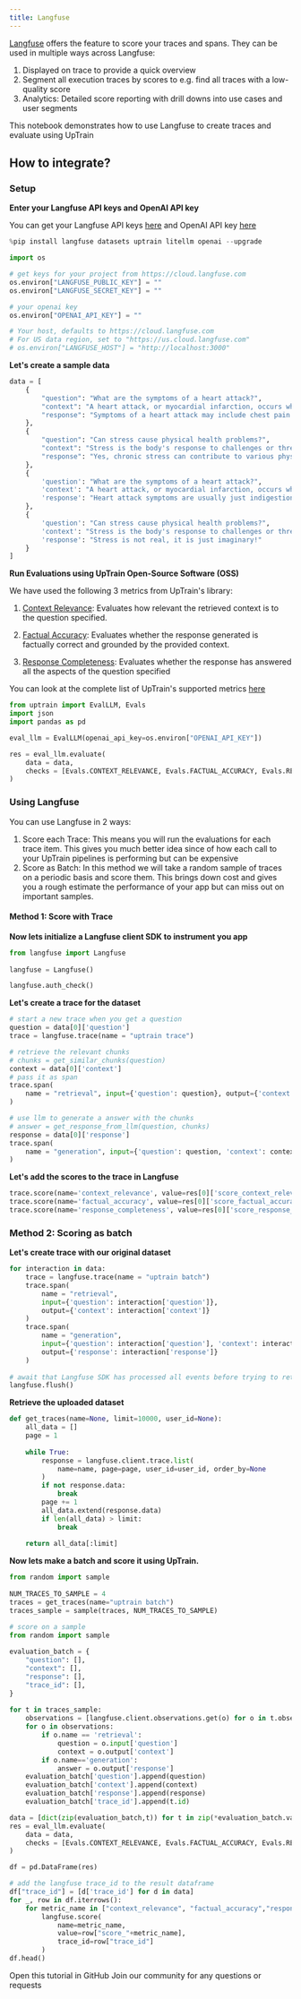 ```yaml
---
title: Langfuse
---
```

[Langfuse](https://langfuse.com/) offers the feature to score your traces and spans. They can be used in multiple ways across Langfuse:
1. Displayed on trace to provide a quick overview
2. Segment all execution traces by scores to e.g. find all traces with a low-quality score
3. Analytics: Detailed score reporting with drill downs into use cases and user segments

This notebook demonstrates how to use Langfuse to create traces and evaluate using UpTrain

## How to integrate?
### Setup
**Enter your Langfuse API keys and OpenAI API key**

You can get your Langfuse API keys [here](https://cloud.langfuse.com/) and OpenAI API key [here](https://platform.openai.com/api-keys)

```python
%pip install langfuse datasets uptrain litellm openai --upgrade
```
```python
import os

# get keys for your project from https://cloud.langfuse.com
os.environ["LANGFUSE_PUBLIC_KEY"] = ""
os.environ["LANGFUSE_SECRET_KEY"] = ""

# your openai key
os.environ["OPENAI_API_KEY"] = ""

# Your host, defaults to https://cloud.langfuse.com
# For US data region, set to "https://us.cloud.langfuse.com"
# os.environ["LANGFUSE_HOST"] = "http://localhost:3000"
```

**Let's create a sample data**
```python
data = [
    {
        "question": "What are the symptoms of a heart attack?",
        "context": "A heart attack, or myocardial infarction, occurs when the blood supply to the heart muscle is blocked. Chest pain is a good symptom of heart attack, though there are many others.",
        "response": "Symptoms of a heart attack may include chest pain or discomfort, shortness of breath, nausea, lightheadedness, and pain or discomfort in one or both arms, the jaw, neck, or back."
    },
    {
        "question": "Can stress cause physical health problems?",
        "context": "Stress is the body's response to challenges or threats. Yes, chronic stress can contribute to various physical health problems, including cardiovascular issues.",
        "response": "Yes, chronic stress can contribute to various physical health problems, including cardiovascular issues, and a weakened immune system."
    },
    {
        'question': "What are the symptoms of a heart attack?",
        'context': "A heart attack, or myocardial infarction, occurs when the blood supply to the heart muscle is blocked. Symptoms of a heart attack may include chest pain or discomfort, shortness of breath and nausea.",
        'response': "Heart attack symptoms are usually just indigestion and can be relieved with antacids."
    },
    {
        'question': "Can stress cause physical health problems?",
        'context': "Stress is the body's response to challenges or threats. Yes, chronic stress can contribute to various physical health problems, including cardiovascular issues.",
        'response': "Stress is not real, it is just imaginary!"
    }
]
```
**Run Evaluations using UpTrain Open-Source Software (OSS)**

We have used the following 3 metrics from UpTrain's library:

1. [Context Relevance](/predefined-evaluations/context-awareness/context-relevance): Evaluates how relevant the retrieved context is to the question specified.

2. [Factual Accuracy](/predefined-evaluations/context-awareness/factual-accuracy): Evaluates whether the response generated is factually correct and grounded by the provided context.

3. [Response Completeness](/predefined-evaluations/response-quality/response-completeness): Evaluates whether the response has answered all the aspects of the question specified

You can look at the complete list of UpTrain's supported metrics [here](/predefined-evaluations/overview)

```python
from uptrain import EvalLLM, Evals
import json
import pandas as pd

eval_llm = EvalLLM(openai_api_key=os.environ["OPENAI_API_KEY"])

res = eval_llm.evaluate(
    data = data,
    checks = [Evals.CONTEXT_RELEVANCE, Evals.FACTUAL_ACCURACY, Evals.RESPONSE_COMPLETENESS]
)
```

### Using Langfuse

You can use Langfuse in 2 ways:
1. Score each Trace: This means you will run the evaluations for each trace item. This gives you much better idea since of how each call to your UpTrain pipelines is performing but can be expensive
2. Score as Batch: In this method we will take a random sample of traces on a periodic basis and score them. This brings down cost and gives you a rough estimate the performance of your app but can miss out on important samples.

#### Method 1: Score with Trace

**Now lets initialize a Langfuse client SDK to instrument you app**

```python
from langfuse import Langfuse
 
langfuse = Langfuse()

langfuse.auth_check()
```
**Let's create a trace for the dataset**
```python
# start a new trace when you get a question
question = data[0]['question']
trace = langfuse.trace(name = "uptrain trace")

# retrieve the relevant chunks
# chunks = get_similar_chunks(question)
context = data[0]['context']
# pass it as span
trace.span(
    name = "retrieval", input={'question': question}, output={'context': context}
)

# use llm to generate a answer with the chunks
# answer = get_response_from_llm(question, chunks)
response = data[0]['response']
trace.span(
    name = "generation", input={'question': question, 'context': context}, output={'response': response}
)
```
**Let's add the scores to the trace in Langfuse**
```python
trace.score(name='context_relevance', value=res[0]['score_context_relevance'])
trace.score(name='factual_accuracy', value=res[0]['score_factual_accuracy'])
trace.score(name='response_completeness', value=res[0]['score_response_completeness'])
```
### Method 2: Scoring as batch

**Let's create trace with our original dataset**
```python
for interaction in data:
    trace = langfuse.trace(name = "uptrain batch")
    trace.span(
        name = "retrieval",
        input={'question': interaction['question']},
        output={'context': interaction['context']}
    )
    trace.span(
        name = "generation",
        input={'question': interaction['question'], 'context': interaction['context']},
        output={'response': interaction['response']}
    )
 
# await that Langfuse SDK has processed all events before trying to retrieve it in the next step
langfuse.flush()
```
**Retrieve the uploaded dataset**
```python
def get_traces(name=None, limit=10000, user_id=None):
    all_data = []
    page = 1
 
    while True:
        response = langfuse.client.trace.list(
            name=name, page=page, user_id=user_id, order_by=None
        )
        if not response.data:
            break
        page += 1
        all_data.extend(response.data)
        if len(all_data) > limit:
            break
 
    return all_data[:limit]
```
**Now lets make a batch and score it using UpTrain.**
```python
from random import sample
 
NUM_TRACES_TO_SAMPLE = 4
traces = get_traces(name="uptrain batch")
traces_sample = sample(traces, NUM_TRACES_TO_SAMPLE)
```

```python
# score on a sample
from random import sample
 
evaluation_batch = {
    "question": [],
    "context": [],
    "response": [],
    "trace_id": [],
}
 
for t in traces_sample:
    observations = [langfuse.client.observations.get(o) for o in t.observations]
    for o in observations:
        if o.name == 'retrieval':
            question = o.input['question']
            context = o.output['context']
        if o.name=='generation':
            answer = o.output['response']
    evaluation_batch['question'].append(question)
    evaluation_batch['context'].append(context)
    evaluation_batch['response'].append(response)
    evaluation_batch['trace_id'].append(t.id)
```

```python
data = [dict(zip(evaluation_batch,t)) for t in zip(*evaluation_batch.values())]
res = eval_llm.evaluate(
    data = data,
    checks = [Evals.CONTEXT_RELEVANCE, Evals.FACTUAL_ACCURACY, Evals.RESPONSE_COMPLETENESS]
)
```
```python
df = pd.DataFrame(res)

# add the langfuse trace_id to the result dataframe
df["trace_id"] = [d['trace_id'] for d in data]
for _, row in df.iterrows():
    for metric_name in ["context_relevance", "factual_accuracy","response_completeness"]:
        langfuse.score(
            name=metric_name,
            value=row["score_"+metric_name],
            trace_id=row["trace_id"]
        )
df.head()
```

<CardGroup cols={2}>
  <Card
    title="Tutorial"
    href="https://github.com/uptrain-ai/uptrain/blob/main/examples/integrations/observation_tools/langfuse.ipynb"
    icon="github"
    color="#808080"
  >
    Open this tutorial in GitHub
  </Card>
  <Card
    title="Have Questions?"
    href="https://join.slack.com/t/uptraincommunity/shared_invite/zt-1yih3aojn-CEoR_gAh6PDSknhFmuaJeg"
    icon="slack"
    color="#808080"
  >
    Join our community for any questions or requests
  </Card>
</CardGroup>
